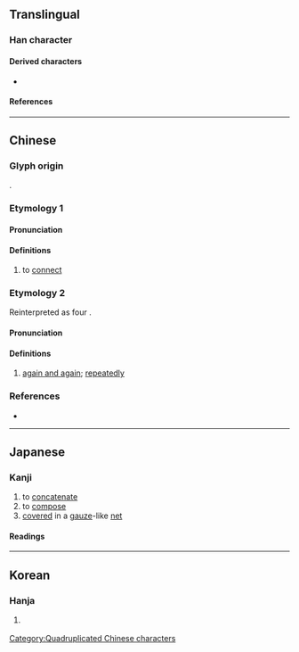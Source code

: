{{character info}}
==Translingual==

===Han character===
{{Han char|rn=29|rad=又|as=06|sn=8|four=77447|canj=EEEE|ids=⿰㕛㕛,⿱双双}}

====Derived characters====
* {{l|mul|[[𬾧]], [[啜]], [[㙍]], [[娺]], [[𭛶]], [[惙]], [[掇]], [[涰]], [[𨺝]], [[𣇽]], [[腏]], [[棳]], [[逫]], [[畷]], [[𭿁]], [[䄌]], [[𥟒]], [[𬖤]], [[綴]]([[缀]]), [[䍳]], [[蝃]], [[裰]], [[諁]], [[䝌]], [[䞵]], [[䟾]], [[輟]]([[辍]]), [[醊]], [[錣]]([[𮣵]]), [[䮕]], [[𩩟]], [[餟]]([[𬳂]]), [[𩸯]], [[剟]], [[敠]], [[敪]], [[欼]], [[毲]], [[䫎]], [[鵽]], [[𠖎]], [[𡨤]], [[𬝉]], [[罬]], [[窡]], [[𩋁]], [[䦤]], [[𡌭]], [[歠]]}}

====References====
{{Han ref|kx=0166.030|dkj=03157|dj=0377.010|hdz=10397.040|uh=53D5}}

----

==Chinese==
{{zh-forms}}

===Glyph origin===
{{Han etym}}
{{liushu|p}}.

===Etymology 1===

====Pronunciation====
{{zh-pron
|m=zhuó
|c=zyut3
|mc=y
|oc=y
|ma=
|cat=v
}}

====Definitions====
{{zh-hanzi}}

# to [[connect]]
#: {{zh-syn|綴}}

===Etymology 2===
Reinterpreted as four {{zh-l|又|again}}.

====Pronunciation====
{{zh-pron
|m=yòu,yòuyòuyòuyòu
}}

====Definitions====
{{zh-hanzi}}

# {{lb|zh|Internet slang|emphatic}} [[again and again]]; [[repeatedly]]

===References===
* {{R:twedu|C00977}}

[[Category:Quadruplicated Chinese characters]]

----

==Japanese==

===Kanji===
{{ja-kanji|grade=|rs=又06}}

# to [[concatenate]]
# to [[compose]]
# [[covered]] in a [[gauze]]-like [[net]]

====Readings====
{{ja-readings
|goon=てち
|kanon=てつ, げつ
|kun=つづる, すみやか
}}

----

==Korean==

===Hanja===
{{ko-hanja/new|철}}

# {{lb|ko|archaic}} {{hanja form of|철|to [[put together]] in a [[file]]}}